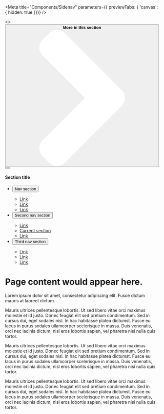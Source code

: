 
<Meta title="Components/Sidenav" parameters={{ previewTabs: { 'canvas': { hidden: true }}}} />

<!-- Do we even need this? -->

<Canvas>
  <>
    <div>
      <button type="button" class="va-btn-sidebarnav-trigger" aria-controls="va-detailpage-sidebar">
        <span>
          <b>More in this section</b>
          <svg xmlns="http://www.w3.org/2000/svg" width="444.819" height="444.819" viewBox="0 0 444.819 444.819"><path fill="#ffffff" d="M352.025 196.712L165.885 10.848C159.028 3.615 150.468 0 140.185 0s-18.84 3.62-25.696 10.848l-21.7 21.416c-7.045 7.043-10.567 15.604-10.567 25.692 0 9.897 3.52 18.56 10.566 25.98L231.544 222.41 92.785 361.168c-7.04 7.043-10.563 15.604-10.563 25.693 0 9.9 3.52 18.566 10.564 25.98l21.7 21.417c7.043 7.043 15.612 10.564 25.697 10.564 10.09 0 18.656-3.52 25.697-10.564L352.025 248.39c7.046-7.423 10.57-16.084 10.57-25.98.002-10.09-3.524-18.655-10.57-25.698z"></path></svg>
        </span>
      </button>
    </div>
    <div class="vads-l-grid-container large-screen:vads-u-padding-x--0 vads-u-padding-y--2">
      <div class="vads-l-row vads-u-margin-x--neg2p5">
        <div class="vads-l-col--12 vads-u-padding-x--2p5 medium-screen:vads-l-col--4 large-screen:vads-l-col--3">
          <nav class="va-sidebarnav vads-u-width--full" id="va-detailpage-sidebar">
            <div>
              <button type="button" aria-label="Close this menu" class="va-btn-close-icon va-sidebarnav-close"></button>
              <div class="left-side-nav-title">
                <h4>Section title</h4>
              </div>
              <ul class="usa-accordion">
                <li>
                  <button class="usa-accordion-button" aria-expanded="false" aria-controls="a1">
                    Nav section
                  </button>
                  <div id="a1" class="usa-accordion-content" aria-hidden="true">
                    <ul class="usa-sidenav-list">
                      <li>
                        <a href="#">Link</a>
                      </li>
                      <li>
                        <a href="#">Link</a>
                      </li>
                      <li>
                        <a href="#">Link</a>
                      </li>
                    </ul>
                  </div>
                </li>
                <li>
                  <button class="usa-accordion-button" aria-expanded="true" aria-controls="a2">
                    Second nav section
                  </button>
                  <div id="a2" class="usa-accordion-content" aria-hidden="false">
                    <ul class="usa-sidenav-list">
                      <li>
                        <a href="#">Link</a>
                      </li>
                      <li class="active-level">
                        <a class="usa-current" href="#">Current section</a>
                      </li>
                      <li>
                        <a href="#">Link</a>
                      </li>
                    </ul>
                  </div>
                </li>
                <li>
                  <button class="usa-accordion-button" aria-expanded="false" aria-controls="a3">
                    Third nav section
                  </button>
                  <div id="a3" class="usa-accordion-content" aria-hidden="true">
                    <ul class="usa-sidenav-list">
                      <li>
                        <a href="#">Link</a>
                      </li>
                      <li>
                        <a href="#">Link</a>
                      </li>
                      <li>
                        <a href="#">Link</a>
                      </li>
                    </ul>
                  </div>
                </li>
              </ul>
            </div>
          </nav>
        </div>
        <div class="vads-l-col--12 vads-u-padding-x--2p5 medium-screen:vads-l-col--8 large-screen:vads-l-col--9">
          <div style={{ opacity: 0.5 }}>
            <h1 class="vads-u-margin-top--0">Page content would appear here.</h1>
            <p class="va-introtext"> Lorem ipsum dolor sit amet, consectetur adipiscing elit. Fusce dictum mauris at laoreet dictum.</p>
            <p>Mauris ultrices pellentesque lobortis. Ut sed libero vitae orci maximus molestie et id justo. Donec feugiat elit sed pretium condimentum. Sed in cursus dui, eget sodales nisl. In hac habitasse platea dictumst. Fusce eu lacus in purus sodales ullamcorper scelerisque in massa. Duis venenatis, orci nec lacinia dictum, nisl eros lobortis sapien, vel pharetra nisi nulla quis tortor.  </p>
            <p>Mauris ultrices pellentesque lobortis. Ut sed libero vitae orci maximus molestie et id justo. Donec feugiat elit sed pretium condimentum. Sed in cursus dui, eget sodales nisl. In hac habitasse platea dictumst. Fusce eu lacus in purus sodales ullamcorper scelerisque in massa. Duis venenatis, orci nec lacinia dictum, nisl eros lobortis sapien, vel pharetra nisi nulla quis tortor.  </p>
            <p>Mauris ultrices pellentesque lobortis. Ut sed libero vitae orci maximus molestie et id justo. Donec feugiat elit sed pretium condimentum. Sed in cursus dui, eget sodales nisl. In hac habitasse platea dictumst. Fusce eu lacus in purus sodales ullamcorper scelerisque in massa. Duis venenatis, orci nec lacinia dictum, nisl eros lobortis sapien, vel pharetra nisi nulla quis tortor.  </p>
          </div>
        </div>
      </div>
    </div>
  </>
</Canvas>
